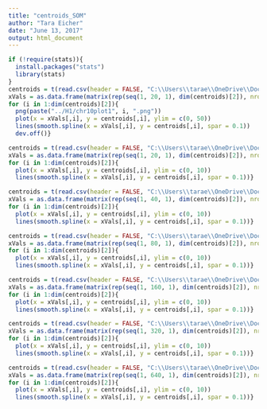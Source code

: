 ```yaml
---
title: "centroids_SOM"
author: "Tara Eicher"
date: "June 13, 2017"
output: html_document
---
```


```r
if (!require(stats)){
  install.packages("stats")
  library(stats)
}
centroids = t(read.csv(header = FALSE, "C:\\Users\\tarae\\OneDrive\\Documents\\PhD\\Research\\DNase-seq\\A549_chr22_final\\0"))
xVals = as.data.frame(matrix(rep(seq(1, 20, 1), dim(centroids)[2]), nrow = 20, ncol = dim(centroids)[2]))
for (i in 1:dim(centroids)[2]){
  png(paste("../H1/chr10plot1", i, ".png"))
  plot(x = xVals[,i], y = centroids[,i], ylim = c(0, 50))
  lines(smooth.spline(x = xVals[,i], y = centroids[,i], spar = 0.1))
  dev.off()}

centroids = t(read.csv(header = FALSE, "C:\\Users\\tarae\\OneDrive\\Documents\\PhD\\Research\\DNase-seq\\A549_chr22_final\\1"))
xVals = as.data.frame(matrix(rep(seq(1, 20, 1), dim(centroids)[2]), nrow = 20, ncol = dim(centroids)[2]))
for (i in 1:dim(centroids)[2]){
  plot(x = xVals[,i], y = centroids[,i], ylim = c(0, 10))
  lines(smooth.spline(x = xVals[,i], y = centroids[,i], spar = 0.1))}

centroids = t(read.csv(header = FALSE, "C:\\Users\\tarae\\OneDrive\\Documents\\PhD\\Research\\DNase-seq\\A549_chr22_final\\2"))
xVals = as.data.frame(matrix(rep(seq(1, 40, 1), dim(centroids)[2]), nrow = 40, ncol = dim(centroids)[2]))
for (i in 1:dim(centroids)[2]){
  plot(x = xVals[,i], y = centroids[,i], ylim = c(0, 10))
  lines(smooth.spline(x = xVals[,i], y = centroids[,i], spar = 0.1))}

centroids = t(read.csv(header = FALSE, "C:\\Users\\tarae\\OneDrive\\Documents\\PhD\\Research\\DNase-seq\\A549_chr22_final\\3"))
xVals = as.data.frame(matrix(rep(seq(1, 80, 1), dim(centroids)[2]), nrow = 80, ncol = dim(centroids)[2]))
for (i in 1:dim(centroids)[2]){
  plot(x = xVals[,i], y = centroids[,i], ylim = c(0, 10))
  lines(smooth.spline(x = xVals[,i], y = centroids[,i], spar = 0.1))}

centroids = t(read.csv(header = FALSE, "C:\\Users\\tarae\\OneDrive\\Documents\\PhD\\Research\\DNase-seq\\A549_chr22_final\\4"))
xVals = as.data.frame(matrix(rep(seq(1, 160, 1), dim(centroids)[2]), nrow = 160, ncol = dim(centroids)[2]))
for (i in 1:dim(centroids)[2]){
  plot(x = xVals[,i], y = centroids[,i], ylim = c(0, 10))
  lines(smooth.spline(x = xVals[,i], y = centroids[,i], spar = 0.1))}

centroids = t(read.csv(header = FALSE, "C:\\Users\\tarae\\OneDrive\\Documents\\PhD\\Research\\DNase-seq\\A549_chr22_final\\5"))
xVals = as.data.frame(matrix(rep(seq(1, 320, 1), dim(centroids)[2]), nrow = 320, ncol = dim(centroids)[2]))
for (i in 1:dim(centroids)[2]){
  plot(x = xVals[,i], y = centroids[,i], ylim = c(0, 10))
  lines(smooth.spline(x = xVals[,i], y = centroids[,i], spar = 0.1))}

centroids = t(read.csv(header = FALSE, "C:\\Users\\tarae\\OneDrive\\Documents\\PhD\\Research\\DNase-seq\\A549_chr22_final\\6"))
xVals = as.data.frame(matrix(rep(seq(1, 640, 1), dim(centroids)[2]), nrow = 640, ncol = dim(centroids)[2]))
for (i in 1:dim(centroids)[2]){
  plot(x = xVals[,i], y = centroids[,i], ylim = c(0, 10))
  lines(smooth.spline(x = xVals[,i], y = centroids[,i], spar = 0.1))}
```
